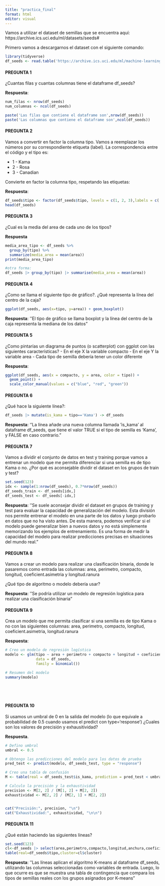 ---
title: "practica_final"
format: html
editor: visual
---

Vamos a utilizar el dataset de semillas que se encuentra aquí: https://archive.ics.uci.edu/ml/datasets/seeds#

Primero vamos a descargarnos el dataset con el siguiente comando:

```{r}
library(tidyverse)
df_seeds <- read.table('https://archive.ics.uci.edu/ml/machine-learning-databases/00236/seeds_dataset.txt', col.names =c('area','perimetro','compacto','longitud','anchura','coeficient.asimetria','longitud.ranura','tipo'))
```

#### PREGUNTA 1

¿Cuantas filas y cuantas columnas tiene el dataframe df_seeds?

**Respuesta**:

```{r}

num_filas <- nrow(df_seeds)
num_columnas <- ncol(df_seeds)

paste('Las filas que contiene el dataframe son',nrow(df_seeds))
paste('Las columnas que contiene el dataframe son',ncol(df_seeds))

```

#### PREGUNTA 2

Vamos a convertir en factor la columna tipo. Vamos a reemplazar los números por su correspondiente etiqueta (label). La correspondencia entre el código y el tipo es:

-   1 - Kama
-   2 - Rosa
-   3 - Canadian

Convierte en factor la columna tipo, respetando las etiquetas:

**Respuesta**:

```{r}
df_seeds$tipo <- factor(df_seeds$tipo, levels = c(1, 2, 3),labels = c('Kama', 'Rosa', 'Canadian'))
head(df_seeds)

```

#### PREGUNTA 3

¿Cual es la media del area de cada uno de los tipos?

**Respuesta**

```{r}
media_area_tipo <- df_seeds %>%
  group_by(tipo) %>%
  summarize(media_area = mean(area))
print(media_area_tipo)

#otra forma:
df_seeds |> group_by(tipo) |> summarise(media_area = mean(area))

```

#### PREGUNTA 4

¿Como se llama el siguiente tipo de gráfico?. ¿Qué representa la línea del centro de la caja?

```{r}
ggplot(df_seeds, aes(x=tipo, y=area)) + geom_boxplot()

```

**Respuesta**: ''El tipo de gráfico se llama boxplot y la línea del centro de la caja representa la mediana de los datos"

#### PREGUNTA 5

¿Como pintarías un diagrama de puntos (o scatterplot) con ggplot con las siguientes características? - En el eje X la variable compacto - En el eje Y la variable area - Cada tipo de semilla debería tener un color diferente

**Respuesta**:

```{r}
ggplot(df_seeds, aes(x = compacto, y = area, color = tipo)) +
  geom_point() +
  scale_color_manual(values = c("blue", "red", "green"))
```

#### PREGUNTA 6

¿Qué hace la siguiente línea?:

```{r}
df_seeds |> mutate(is_kama = tipo=='Kama') -> df_seeds
```

**Respuesta**: ''La línea añade una nueva columna llamada 'is_kama' al dataframe df_seeds, que tiene el valor TRUE si el tipo de semilla es 'Kama', y FALSE en caso contrario."

#### PREGUNTA 7

Vamos a dividir el conjunto de datos en test y training porque vamos a entrenar un modelo que me permita diferenciar si una semilla es de tipo Kama o no. ¿Por qué es aconsejable dividir el dataset en los grupos de train y test?

```{r}
set.seed(123) 
idx <- sample(1:nrow(df_seeds), 0.7*nrow(df_seeds))
df_seeds_train <- df_seeds[idx,]
df_seeds_test <- df_seeds[-idx,]
```

**Respuesta**: ''Se suele aconsejar dividir el dataset en grupos de training y test para evaluar la capacidad de generalización del modelo. Esta división nos permite entrenar el modelo en una parte de los datos y luego probarlo en datos que no ha visto antes. De esta manera, podemos verificar si el modelo puede generalizar bien a nuevos datos y no está simplemente memorizando los ejemplos de entrenamiento. Es una forma de medir la capacidad del modelo para realizar predicciones precisas en situaciones del mundo real."

#### PREGUNTA 8

Vamos a crear un modelo para realizar una clasificación binaria, donde le pasaremos como entrada las columnas: area, perimetro, compacto, longitud, coeficient.asimetria y longitud.ranura

¿Qué tipo de algoritmo o modelo debería usar?

**Respuesta**: ''Se podría utilizar un modelo de regresión logística para realizar una clasificación binaria"

#### PREGUNTA 9

Crea un modelo que me permita clasificar si una semilla es de tipo Kama o no con las siguientes columnas: area, perimetro, compacto, longitud, coeficient.asimetria, longitud.ranura

**Respuesta**:

```{r}
# Creo un modelo de regresión logística
modelo <- glm(tipo ~ area + perimetro + compacto + longitud + coeficient.asimetria + longitud.ranura,
              data = df_seeds,
              family = binomial())

# Resumen del modelo
summary(modelo)






```

#### PREGUNTA 10

Si usamos un umbral de 0 en la salida del modelo (lo que equivale a probabilidad de 0.5 cuando usamos el predict con type='response') ¿Cuales son los valores de precisión y exhausitividad?

**Respuesta**.

```{r}

# Defino umbral
umbral <- 0.5

# Obtengo las predicciones del modelo para los datos de prueba
pred_test <- predict(modelo, df_seeds_test, type = "response")

# Creo una tabla de confusión
M <- table(real = df_seeds_test$is_kama, prediction = pred_test < umbral)

# Calculo la precisión y la exhaustividad
precision <- M[2, 2] / (M[1, 2] + M[2, 2])
exhaustividad <- M[2, 2] / (M[2, 1] + M[2, 2])


cat("Precisión:", precision, "\n")
cat("Exhaustividad:", exhaustividad, "\n\n")


```

#### PREGUNTA 11

¿Qué están haciendo las siguientes líneas?

```{r}
set.seed(123)
cl<-df_seeds |> select(area,perimetro,compacto,longitud,anchura,coeficient.asimetria,longitud.ranura) |> kmeans(3)
table(real=df_seeds$tipo,cluster=cl$cluster)
```

**Respuesta**: ''Las líneas aplican el algoritmo K-means al dataframe df_seeds, utilizando las columnas seleccionadas como variables de entrada. Luego, lo que ocurre es que se muestra una tabla de contingencia que compara los tipos de semillas reales con los grupos asignados por K-means"
